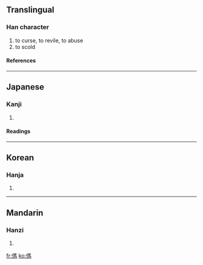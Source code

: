 ==Translingual==
===Han character===
{{Han char|rn=9|rad=人|as=10|sn=12|four=2122<sub>7</sub>|canj=人尸手火 (OSQF)}}
# to curse, to revile, to abuse
# to scold
====References====
{{Han ref|kx=0113.010|dkj=00947|dj=0240.110|hdz=10200.020|uh=508C|ud=20620|bh=D858|bd=55384}}
----
==Japanese==
===Kanji===
{{ja-kanji|grade=|rs=人10}}
# {{defn|Japanese}}
====Readings====
{{ja-readings|on=[[ば]] (ba), [[め]] (me)|kun=[[ののしる]] (nonoshiru)}}
----
==Korean==
===Hanja===
{{ko-hanja|hangeul=마|rv=ma|mr=ma}}
# {{defn|Korean}}
----
==Mandarin==
===Hanzi===
{{cmn-hanzi|pin=[[mà]] (ma4)|wg=ma<sup>4</sup>}}
# {{defn|Mandarin}}

[[fr:傌]]
[[ko:傌]]